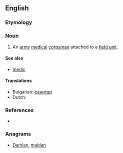 ==English==

===Etymology===
{{compound|aid|man}}

===Noun===
{{en-noun|aidmen}}

# An [[army]] [[medical]] [[corpsman]] attached to a [[field unit]].

====See also====
* [[medic]]

====Translations====
* Bulgarian: [[санитар]]
* Dutch: {{t-|nl|hospik|m}}

===References===
* {{R:Websters}}

===Anagrams===
* [[Damian#English|Damian]], [[maidan#English|maidan]]